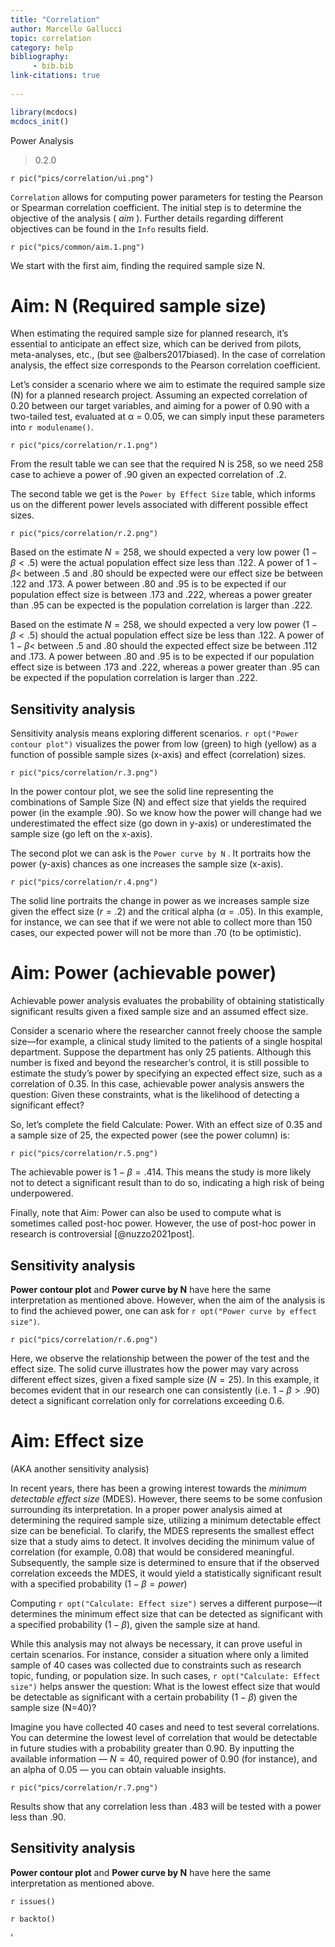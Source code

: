 ```yaml
---
title: "Correlation"
author: Marcello Gallucci
topic: correlation
category: help
bibliography: 
     - bib.bib
link-citations: true
        
---
```



```r
library(mcdocs)
mcdocs_init()
```

Power Analysis


:::{ .version}
> 0.2.0
:::


`r pic("pics/correlation/ui.png")`



`Correlation` allows for computing power parameters for testing the Pearson or Spearman correlation coefficient. The initial step is to determine the objective of the analysis ( _aim_ ). Further details regarding different objectives can be found in the `Info` results field.

`r pic("pics/common/aim.1.png")`

We start with the first aim, finding the required sample size N.

# Aim: N (Required sample size)


When estimating the required sample size for planned research, it's essential to anticipate an effect size, which can be derived from pilots, meta-analyses, etc., (but see @albers2017biased). In the case of correlation analysis, the effect size corresponds to the Pearson correlation coefficient.

Let's consider a scenario where we aim to estimate the required sample size (N) for a planned research project. Assuming an expected correlation of 0.20 between our target variables, and aiming for a power of 0.90 with a two-tailed test, evaluated at α = 0.05, we can simply input these parameters into `r modulename()`.

`r pic("pics/correlation/r.1.png")`

From the result table we can see that the required N is 258, so we need 258 case to achieve a power of .90 given an expected correlation of .2. 

The second table we get is the `Power by Effect Size` table, which informs us on the different power levels associated with different possible effect sizes. 

`r pic("pics/correlation/r.2.png")`

Based on the estimate $N=258$, we should expected a very low power ($1-\beta<.5$) were the actual population effect size less than .122. A power of $1-\beta<$ between .5 and .80 should be expected were our effect size be between .122 and .173. A power between .80 and .95 is to be expected if our population effect size is between .173 and .222, whereas a power greater than .95 can be expected is the population correlation is larger than .222.

Based on the estimate $N=258$, we should expected a very low power ($1-\beta<.5$) should the actual population effect size be less than .122. A power of $1-\beta<$ between .5 and .80 should the expected effect size be between .112 and .173. A power between .80 and .95 is to be expected if our population effect size is between .173 and .222, whereas a power greater than .95 can be expected if the population correlation is larger than .222.


## Sensitivity analysis

Sensitivity analysis means exploring different scenarios. `r opt("Power contour plot")` visualizes the power from low (green) to high (yellow) as a function of possible sample sizes (x-axis) and effect (correlation) sizes. 

`r pic("pics/correlation/r.3.png")`

In the power contour plot, we see the solid line representing the combinations of Sample Size (N) and effect size that  yields the required power (in the example .90). So we know how the power will change had we underestimated the effect size (go down in y-axis) or underestimated the sample size (go left on the x-axis).

The second plot we can ask is the `Power curve by N` .
It portraits how the power (y-axis) chances as one increases the sample size (x-axis).

`r pic("pics/correlation/r.4.png")`

The solid line portraits the change in power as we increases sample size given the effect size ($r=.2$) and the critical alpha ($\alpha=.05$).
In this example, for instance,  we can see that if we were not able to collect more than 150 cases, our expected power will not be more than .70 (to be optimistic).


# Aim: Power (achievable power)

Achievable power analysis evaluates the probability of obtaining statistically significant results given a fixed sample size and an assumed effect size.

Consider a scenario where the researcher cannot freely choose the sample size—for example, a clinical study limited to the patients of a single hospital department. Suppose the department has only 25 patients. Although this number is fixed and beyond the researcher’s control, it is still possible to estimate the study’s power by specifying an expected effect size, such as a correlation of 0.35. In this case, achievable power analysis answers the question: Given these constraints, what is the likelihood of detecting a significant effect?

So, let’s complete the field Calculate: Power. With an effect size of 0.35 and a sample size of 25, the expected power (see the power column) is:

`r pic("pics/correlation/r.5.png")`

The achievable power is $1-\beta = .414$. This means the study is more likely not to detect a significant result than to do so, indicating a high risk of being underpowered.

Finally, note that Aim: Power can also be used to compute what is sometimes called post-hoc power. However, the use of post-hoc power in research is controversial [@nuzzo2021post].

## Sensitivity analysis

__Power contour plot__ and __Power curve by N__ have here the same interpretation as mentioned above. However, when the aim of the analysis is to find the achieved power, one can ask for `r opt("Power curve by effect size")`.  

`r pic("pics/correlation/r.6.png")`

Here, we observe the relationship between the power of the test and the effect size. The solid curve illustrates how the power may vary across different effect sizes, given a fixed sample size ($N=25$). In this example, it becomes evident that in our research one can consistently (i.e. $1-\beta > .90$) detect a significant correlation only for correlations exceeding 0.6.

# Aim: Effect size

(AKA another sensitivity analysis)

In recent years, there has been a growing interest towards the _minimum detectable effect size_ (MDES). However, there seems to be some confusion surrounding its interpretation. In a proper power analysis aimed at determining the required sample size, utilizing a minimum detectable effect size can be beneficial. To clarify, the MDES represents the smallest effect size that a study aims to detect. It involves deciding the minimum value of correlation (for example, 0.08) that would be considered meaningful. Subsequently, the sample size is determined to ensure that if the observed correlation exceeds the MDES, it would yield a statistically significant result with a specified probability ($1-\beta=power$)

Computing `r opt("Calculate: Effect size")` serves a different purpose—it determines the minimum effect size that can be detected as significant with a specified probability ($1-\beta$), given the sample size at hand. 

While this analysis may not always be necessary, it can prove useful in certain scenarios. For instance, consider a situation where only a limited sample of 40 cases was collected due to constraints such as research topic, funding, or population size. In such cases, `r opt("Calculate: Effect size")` helps answer the question: What is the lowest effect size that would be detectable as significant with a certain probability ($1-\beta$) given the sample size (N=40)?

Imagine you have collected 40 cases and need to test several correlations. You can determine the lowest level of correlation that would be detectable in future studies with a probability greater than 0.90. By inputting the available information — $N=40$, required power of 0.90 (for instance), and an alpha of 0.05 — you can obtain valuable insights.

`r pic("pics/correlation/r.7.png")`

Results show that any correlation less than .483 will be tested with a power less than .90.


## Sensitivity analysis

__Power contour plot__ and __Power curve by N__ have here the same interpretation as mentioned above. 


`r issues()`

`r backto()`


'